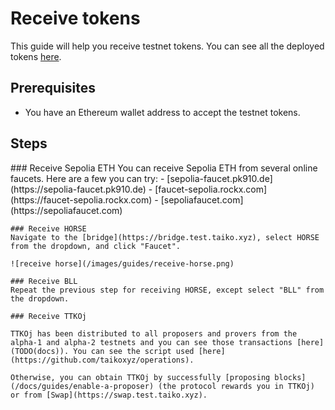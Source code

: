 
# Receive tokens

This guide will help you receive testnet tokens. You can see all the deployed tokens [here](/docs/reference/contract-addresses).

## Prerequisites

- You have an Ethereum wallet address to accept the testnet tokens.

## Steps

<Steps>
    ### Receive Sepolia ETH
    You can receive Sepolia ETH from several online faucets. Here are a few you can try:
      - [sepolia-faucet.pk910.de](https://sepolia-faucet.pk910.de)
      - [faucet-sepolia.rockx.com](https://faucet-sepolia.rockx.com)
      - [sepoliafaucet.com](https://sepoliafaucet.com)

    ### Receive HORSE
    Navigate to the [bridge](https://bridge.test.taiko.xyz), select HORSE from the dropdown, and click "Faucet".

    ![receive horse](/images/guides/receive-horse.png)

    ### Receive BLL
    Repeat the previous step for receiving HORSE, except select "BLL" from the dropdown.

    ### Receive TTKOj

    TTKOj has been distributed to all proposers and provers from the alpha-1 and alpha-2 testnets and you can see those transactions [here](TODO(docs)). You can see the script used [here](https://github.com/taikoxyz/operations).

    Otherwise, you can obtain TTKOj by successfully [proposing blocks](/docs/guides/enable-a-proposer) (the protocol rewards you in TTKOj) or from [Swap](https://swap.test.taiko.xyz).

</Steps>
